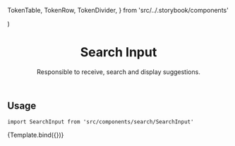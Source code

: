 
  TokenTable,
  TokenRow,
  TokenDivider,
} from 'src/../.storybook/components'


<Meta
  component={SearchInput}
  title="Features/Search/SearchInput"
/>

  <div
    style={{
      maxWidth: '600px',
      height: '400px',
      margin: '0 auto',
      padding: '0 16px',
      background: 'white',
    }}
  >
    <SessionProvider>
      <SearchInput {...props} />
    </SessionProvider>
  </div>
)

<header>

# Search Input

Responsible to receive, search and display suggestions.

</header>

## Usage

`import SearchInput from 'src/components/search/SearchInput'`

<Canvas>
  <Story
    name="default"
    parameters={{
      backgrounds: { default: 'dark' },
      msw
    }}
    args={{
      products
    }}
  >
  {Template.bind({})}
  </Story>
</Canvas>

<ArgsTable story="default" />
